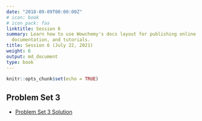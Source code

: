 ```yaml
---
date: "2018-09-09T00:00:00Z"
# icon: book
# icon_pack: fas
linktitle: Session 6
summary: Learn how to use Wowchemy's docs layout for publishing online courses, software
  documentation, and tutorials.
title: Session 6 (July 22, 2021)
weight: 6
output: md_document
type: book
---
```


```r
knitr::opts_chunk$set(echo = TRUE)
```

## Problem Set 3
- [Problem Set 3 Solution](../Lista-3_Resolucao.pdf)
